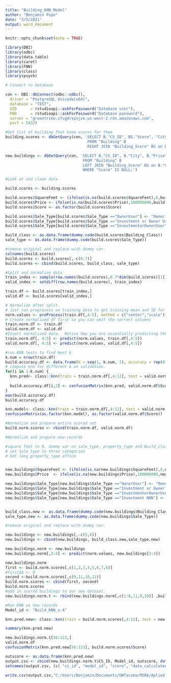 ```yaml
---
title: "Building_KNN_Model"
author: "Benjamin Pope"
date: "3/5/2021"
output: word_document
---
```


```r
knitr::opts_chunk$set(echo = TRUE)
```


```r
library(DBI)
library(odbc)
library(data.table)
library(caret)
library(FNN)
library(class)
library(psych)
```

```r
# Connect to database

con <- DBI::dbConnect(odbc::odbc(),
  driver = "PostgreSQL Unicode(x64)",
  database = "TEST",
  UID      = rstudioapi::askForPassword("Database user"),
  PWD      = rstudioapi::askForPassword("Database password"),
  server = "greentrike.cfvgdrxonjze.us-west-2.rds.amazonaws.com",
  port = 5432)
```

```r
#Get list of building that have scores for them 
building.scores <- dbGetQuery(con, 'SELECT B."CS_ID", BS."Score", "City", "Price", "SquareFeet", "Building_Class", "Sale_Type"
                                    FROM "Building" B
                                    RIGHT JOIN "Building_Score" BS on B."CS_ID" = BS.cs_id;')

new.buildings <- dbGetQuery(con, 'SELECT B."CS_ID", B."City", B."Price", B."SquareFeet", B."Building_Class",  B."Sale_Type"
                                  FROM "Building" B
                                  LEFT JOIN "Building_Score" BS on B."CS_ID" = BS.cs_id
                                  WHERE "Score" IS NULL;')

```


```r
#Look at and clean data

build.scores <- building.scores

build.scores$SquareFeet <- (ifelse(is.na(build.scores$SquareFeet),0,build.scores$SquareFeet))
build.scores$Price <- ifelse(is.na(build.scores$Price),100000000,build.scores$Price)
build.scores$Score <- as.factor(build.scores$Score)

build.scores$Sale_Type[build.scores$Sale_Type =="OwnerUser"] <- "Owner User"
build.scores$Sale_Type[build.scores$Sale_Type =="Investment or Owner User"] <- "Both"
build.scores$Sale_Type[build.scores$Sale_Type =="InvestmentorOwnerUser"] <- "Both"

build_class <- as.data.frame(dummy.code(build.scores$Building_Class))
sale_type <- as.data.frame(dummy.code(build.scores$Sale_Type))

#remove original and replace with dummy var.
colnames(build.scores)
build.scores <- build.scores[,-c(6:7)]
build.scores <- cbind(build.scores, build_class, sale_type)

```

```r
#Split and normalize data
train_index <- sample(row.names(build.scores),0.7*dim(build.scores)[1])
valid_index <- setdiff(row.names(build.scores), train_index)

train.df <- build.scores[train_index,]
valid.df <- build.scores[valid_index,]

# Normalize after split.
# Just run preprocess on training data to get training mean and SD for normalization
norm.values <- preProcess(train.df[,4:5], method = c("center","scale"))
# Create normalized df first so you can omit the correct columns
train.norm.df <- train.df
valid.norm.df <- valid.df
#Insert normalized data.  Notice how you are essentially predicting the Standardization since we have the mean and SD captured already.  
train.norm.df[, 4:5] <- predict(norm.values, train.df[,4:5])
valid.norm.df[, 4:5] <- predict(norm.values, valid.df[,4:5])
```

```r
#run KNN tests to find best k
k.num = nrow(train.df)
build.accuracy.df <- data.frame(k = seq(1, k.num, 1), accuracy = rep(0, k.num))
# compute knn for different k on validation.
for(i in 1:k.num) {
  knn.pred<- class::knn(train = train.norm.df[,4:12], test = valid.norm.df[,4:12], cl = train.norm.df[,2],k=i)
  
  build.accuracy.df[i,2] <- confusionMatrix(knn.pred, valid.norm.df$Score)$overall[1]
}
max(build.accuracy.df)
build.accuracy.df

knn.model<- class::knn(train = train.norm.df[,4:12], test = valid.norm.df[,4:12], cl = train.norm.df[,2],k=7)
confusionMatrix(as.factor(knn.model), as.factor(valid.norm.df$Score))

```

```r
#Normalize and prepare entire scored set 
build.norm.scores <- rbind(train.norm.df, valid.norm.df)
```

```r
#Normalize and prepare new.records

#square feet to 0, dummy var on sale_type, property_type and Build_class
# set Sale_type to three categories
# Set long property_type office


new.buildings$SquareFeet <- (ifelse(is.na(new.buildings$SquareFeet),0,new.buildings$SquareFeet))
new.buildings$Price  <- ifelse(is.na(new.buildings$Price),100000000,new.buildings$Price)

new.buildings$Sale_Type[new.buildings$Sale_Type =="OwnerUser"] <- "Owner User"
new.buildings$Sale_Type[new.buildings$Sale_Type =="Investment or Owner User"] <- "Both"
new.buildings$Sale_Type[new.buildings$Sale_Type =="InvestmentorOwnerUser"] <- "Both"
new.buildings$Sale_Type[new.buildings$Sale_Type =="Investment NNN"] <- "Investment"


build_class.new <- as.data.frame(dummy.code(new.buildings$Building_Class))
sale_type.new <- as.data.frame(dummy.code(new.buildings$Sale_Type))

#remove original and replace with dummy var.

new.buildings <- new.buildings[,-c(5,6)]
new.buildings <- cbind(new.buildings, build_class.new,sale_type.new)

new.buildings.norm <- new.buildings
new.buildings.norm[,3:4] <- predict(norm.values, new.buildings[3:4])

new.buildings.norm
first <- build.norm.scores[,c(1,2,3,4,5,8,7,6)]
#first$A <- 0 
second <-build.norm.scores[,c(9,11,10,12)]
build.norm.scores <- cbind(first, second)
build.norm.scores
#add in scored buildings to our new dataset.
new.buildings.norm.t <- rbind(new.buildings.norm[,c(1:8,11,9,10)] ,build.norm.scores[,c(1,3:12)]) 
```

```r
#Run KNN on new records
Model_id <- "Build_KNN_v.4"

knn.pred.new<- class::knn(train = build.norm.scores[,4:12], test = new.buildings.norm.t[,3:11], cl = build.norm.scores[,2],k=7)

summary(knn.pred.new)

new.buildings.norm.t[56:123,]
valid.norm.df
confusionMatrix(knn.pred.new[56:123], build.norm.scores$Score)
```

```r
outscore <- as.data.frame(knn.pred.new)
output.csv <- cbind(new.buildings.norm.t$CS_ID, Model_id, outscore, date())
setnames(output.csv, (c( "cs_id", "model_id", "score", "date_calculated")))

write.csv(output.csv,"C:/Users/Benjamin/Documents/UWTacoma/MSBA/Aplied Project with Greentrike/KNN MODELS\\Building_KNN_v.4_output.csv",row.names = FALSE)

```


